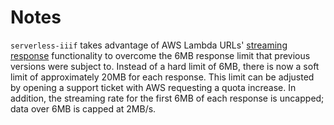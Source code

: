 # Notes

`serverless-iiif` takes advantage of AWS Lambda URLs' [streaming response](https://aws.amazon.com/blogs/compute/introducing-aws-lambda-response-streaming/) functionality to overcome the 6MB response limit that previous versions were subject to. Instead of a hard limit of 6MB, there is now a soft limit of approximately 20MB for each response. This limit can be adjusted by opening a support ticket with AWS requesting a quota increase. In addition, the streaming rate for the first 6MB of each response is uncapped; data over 6MB is capped at 2MB/s.
